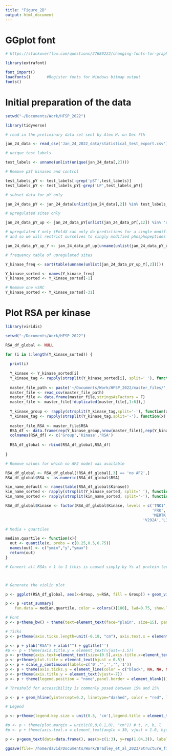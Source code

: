 ```yaml
---
title: "Figure_2B"
output: html_document
---
```


# GGplot font

```r

# https://stackoverflow.com/questions/27689222/changing-fonts-for-graphs-in-r

library(extrafont)

font_import()
loadfonts()       #Register fonts for Windows bitmap output
fonts() 

```

# Initial preparation of the data

```r

setwd("~/Documents/Work/HFSP_2022")

library(tidyverse)

# read in the preliminary data set sent by Alex H. on Dec 7th

jan_24_data <- read_csv('Jan_24_2022_data/statistical_test_export.csv')

# unique test labels

test_labels <- unname(unlist(unique(jan_24_data[,2])))

# Remove pST kinases and control

test_labels_pY <- test_labels[-grep('pST',test_labels)]
test_labels_pY <- test_labels_pY[-grep('LP',test_labels_pY)]

# subset data for pY only

jan_24_data_pY <- jan_24_data[unlist(jan_24_data[,2]) %in% test_labels_pY,]

# upregulated sites only

jan_24_data_pY_up <- jan_24_data_pY[unlist(jan_24_data_pY[,12]) %in% 'up',]

# upregulated Y only (FoldX can only do predictions for a single modification at a time,
# and so we will restrict ourselves to singly modified phosphopeptides )

jan_24_data_pY_up_Y <- jan_24_data_pY_up[unname(unlist(jan_24_data_pY_up[,16])) %in% 'Y',]

# frequency table of upregulated sites

Y_kinase_freq <- sort(table(unname(unlist(jan_24_data_pY_up_Y[,2]))))

Y_kinase_sorted <- names(Y_kinase_freq)
Y_kinase_sorted <- Y_kinase_sorted[-1]

# Remove one vSRC
Y_kinase_sorted <- Y_kinase_sorted[-31]

```

# Plot RSA per kinase

```r

library(viridis)

setwd("~/Documents/Work/HFSP_2022")

RSA_df_global <- NULL

for (i in 1:length(Y_kinase_sorted)) {
  
  print(i)
  
  Y_kinase <- Y_kinase_sorted[i]
  Y_kinase_tag <- rapply(strsplit(Y_kinase_sorted[i], split=' '), function(x) x[1])
  
  master_file_path <- paste('~/Documents/Work/HFSP_2022/master_files/',Y_kinase_tag,'_master.csv',sep='')
  master_file <- read_csv(master_file_path)
  master_file <- data.frame(master_file,stringsAsFactors = F)
  master_file <- master_file[!duplicated(master_file[,1:6]),]
  
  Y_kinase_group <- rapply(strsplit(Y_kinase_tag,split='-'), function(x) x[1])
  Y_kinase_tag <- rapply(strsplit(Y_kinase_tag,split='-'), function(x) x[2])
  
  master_file_RSA <- master_file$RSA
  RSA_df <- data.frame(rep(Y_kinase_group,nrow(master_file)),rep(Y_kinase_tag,nrow(master_file)),master_file_RSA, stringsAsFactors = FALSE)
  colnames(RSA_df) <- c('Group','Kinase','RSA')
  
  RSA_df_global <- rbind(RSA_df_global,RSA_df)
  
}

# Remove values for which no AF2 model was available

RSA_df_global <- RSA_df_global[!RSA_df_global[,3] == 'no AF2',]
RSA_df_global$RSA <- as.numeric(RSA_df_global$RSA)

kin_name_default <- names(table(RSA_df_global$Kinase))
kin_name_sorted <- rapply(strsplit(Y_kinase_sorted, split=' '), function(x) x[1])
kin_name_sorted <- rapply(strsplit(kin_name_sorted, split='-'), function(x) x[2])

RSA_df_global$Kinase <- factor(RSA_df_global$Kinase, levels = c('TNK1','FES','TEC','SYK','ABL2','BMX','ABL1','LCK','FYN',
                                                                'FRK','SRC','LYN','MET','FGFR3','EPHA1','EPHB4','EPHA3',
                                                                'MERTK','EPHB3','FGFR2','EPHB1','L452A','V394A','L317A',
                                                            'V292A','L393A','V383A','vSRC','L360A','L451A','V329A','L491A','L435A','L308A','V281A'))

# Media + quartiles

median.quartile <- function(x){
  out <- quantile(x, probs = c(0.25,0.5,0.75))
  names(out) <- c("ymin","y","ymax")
  return(out) 
}

# Convert all RSAs > 1 to 1 (this is caused simply by Ys at protein termini). There are only 17 cases but I think they all correspond to the same phosphosite.



# Generate the violin plot

p <- ggplot(RSA_df_global, aes(x=Group, y=RSA, fill = Group)) + geom_violin(color='black', lwd=1.00, scale='width', width=0.55) + scale_fill_manual(values = c(rgb(49/255,104/255,142/255,128/255),rgb(53/255,183/255,121/255,128/255), rgb(253/255,231/255,37/255,128/255)))

p <- p +stat_summary(
    fun.data = median.quartile, color = colors()[180], lwd=0.75, show.legend = F)

# Font
p <- p+theme_bw() + theme(text=element_text(face="plain", size=15), panel.border = element_rect(color="black", size=1.2, linetype="solid"))

# Ticks
p <- p+theme(axis.ticks.length=unit(-0.10, "cm"), axis.text.x = element_text(margin=unit(c(0.2,0.2,0.2,0.2), "cm")), axis.text.y = element_text(margin=unit(c(0.2,0.2,0.2,0.2), "cm")))

p <- p + ylab("RSA") + xlab("") + ggtitle('')
#p <- p + theme(axis.title.y = element_text(vjust=-1.5))
p <- p+theme(axis.text=element_text(size=10.5),axis.title.x=element_text(size=16,face="plain"),axis.title.y=element_text(size=16,face="plain"),plot.title=element_text(size=18,face='bold'))
p <- p+theme(plot.title = element_text(hjust = 0.5))
p <- p + scale_y_continuous(labels=c('0','','','','1'))
p <- p + theme(axis.ticks.y = element_line(color = c("black", NA, NA, NA,"black")))
p <- p+theme(axis.title.y = element_text(vjust=-7))
p <- p + theme(legend.position = "none",panel.border = element_blank()) # axis.line = element_blank(), )

# Threshold for accessibility is commonly posed between 15% and 25%

p <- p + geom_hline(yintercept=0.2, linetype="dashed", color = "red", lwd=0.7)

# Legend

p <- p+theme(legend.key.size = unit(0.5, 'cm'),legend.title = element_text(size=0), legend.text = element_text(size=8))

#p <- p + theme(plot.margin = unit(c(0,0,0.1,0), "cm")) # t, r, b, l
#p <- p + theme(axis.text.x = element_text(angle = 30, vjust = 1.0, hjust=1))

p <- p+geom_text(data=data.frame(), aes(x=c(1:3), y=rep(1.04,3)), label=c(unname(table(RSA_df_global[,1])))[1:3],col=colors()[190], fontface='plain', size=3.0, inherit.aes = FALSE)

ggsave(file='/home/david/Documents/Work/Bradley_et_al_2023/Structure_figure/1B_RSA.pdf', plot=p, width=3.0, height=4.0)


```

